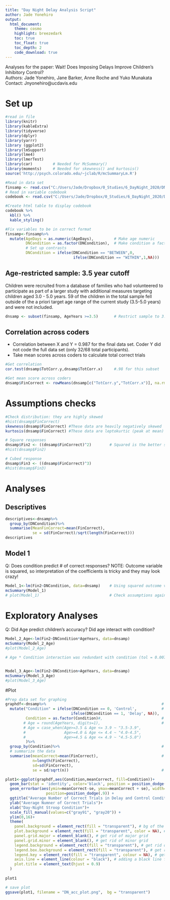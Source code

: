 ---
title: "Day Night Delay Analysis Script"
author: Jade Yonehiro
output:
  html_document:
    theme: cosmo
    highlight: breezedark
    toc: true
    toc_float: true
    toc_depth: 2
    code_download: true
---
Analyses for the paper: Wait! Does Imposing Delays Improve Children's Inhibitory Control?  
Authors: Jade Yonehiro, Jane Barker, Anne Roche and Yuko Munakata  
Contact: Jnyonehiro@ucdavis.edu  

# Set up
```{r message=FALSE, warning=FALSE}
#read in file
library(knitr)
library(kableExtra)
library(tidyverse)
library(dplyr)
library(yarrr)
library (ggplot2)
library(lmSupport)
library(lme4)
library(lmerTest)
library(car)         # Needed for McSummary()
library(moments)     # Needed for skewness() and kurtosis() 
source('http://psych.colorado.edu/~jclab/R/mcSummaryLm.R')

#Read in data set
finsamp <- read.csv("C:/Users/Jade/Dropbox/0_Studies/6_DayNight_2020/DN_Final_2020.csv")
# Read in variable codebook
codebook <- read.csv("C:/Users/Jade/Dropbox/0_Studies/6_DayNight_2020/DNCodeBook.csv")

#Create html table to display codebook
codebook %>%
  kbl() %>%
  kable_styling()

#Fix variables to be in correct format
finsamp<-finsamp%>%
  mutate(AgeDays = as.numeric(AgeDays),         # Make age numeric
         DNCondition = as.factor(DNCondition),  # Make condition a factor
         # Set up contrasts
         DNCondition = ifelse(DNCondition == "BETWEEN",0,              # Between = ditty between trials (control condition)
                              ifelse(DNCondition == "WITHIN",1,NA)))   # within = ditty within trials (delay condition) 
```


## Age-restricted sample: 3.5 year cutoff  
Children were recruited from a database of families who had volunteered to participate as part of a larger study with additional measures targeting children aged 3.0 - 5.0 years. 59 of the children in the total sample fell outside of the a priori target age range of the current study (3.5-5.0 years) and were not included. 
```{r}
dnsamp <- subset(finsamp, AgeYears >=3.5)       # Restrict sample to 3.5+ 
```


## Correlation across coders
- Correlation between X and Y = 0.987 for the final data set. Coder Y did not code the full data set (only 32/68 total participants).
- Take mean scores across coders to calculate total correct trials
```{r}
#Get correlation
cor.test(dnsamp$TotCorr.y,dnsamp$TotCorr.x)     #.98 for this subset

#Get mean score across coders
dnsamp$FinCorrect <- rowMeans(dnsamp[c("TotCorr.y","TotCorr.x")], na.rm=TRUE) 
```

# Assumptions checks
```{r}
#Check distribution: they are highly skewed
#hist(dnsamp$FinCorrect)
skewness(dnsamp$FinCorrect) #These data are heavily negatively skewed
kurtosis(dnsamp$FinCorrect) #These data are leptokurtic (peak at mean)

# Square responses
dnsamp$Fin2 <- ((dnsamp$FinCorrect)^2)        # Squared is the better solution
#hist(dnsamp$Fin2)

# Cubed response 
dnsamp$Fin3 <- ((dnsamp$FinCorrect)^3)
#hist(dnsamp$Fin3)
```


# Analyses
## Descriptives
```{r}
descriptives<-dnsamp%>%
  group_by(DNCondition)%>%
  summarise(MeanFinCorrect=mean(FinCorrect),
            se = sd(FinCorrect)/sqrt(length(FinCorrect)))
descriptives
```


## Model 1
Q: Does condition predict # of correct responses?
NOTE: Outcome variable is squared, so interpretation of the coefficients is tricky and they may look crazy! 
```{r}
Model_1<-lm(Fin2~DNCondition, data=dnsamp)    # Using squared outcome variable
mcSummary(Model_1)
# plot(Model_1)                               # Check assumptions again
```

# Exploratory Analyses
Q: Did Age predict children's accuracy? Did age interact with condition?
```{r}
Model_2_Age<-lm(Fin2~DNCondition*AgeYears, data=dnsamp) 
mcSummary(Model_2_Age)
#plot(Model_2_Age)

# Age * Condition interaction was redundant with condition (tol = 0.007), so it was removed to resolve multicollinearity (tol = .10 recommended for minimum tolerance;Tabachnick & Fidell, 2001; also see Daud, 2017; Slinker & Glantz 1985).


Model_3_Age<-lm(Fin2~DNCondition+AgeYears, data=dnsamp)  
mcSummary(Model_3_Age)
#plot(Model_3_Age)
```


#Plot
```{r}
#Prep data set for graphing
graphdf<-dnsamp%>%                                                   # Create new data set for graphing
  mutate("Condition" = ifelse(DNCondition == 0, 'Control',           # Relabel our contrasts to match our conditions in the paper
                             ifelse(DNCondition == 1, 'Delay', NA)), 
         Condition = as.factor(Condition)#,                          # Make sure condition is the right type (factor)
        # Age = round(AgeYears, digits=1),                           # Round age to a whole number 
        # Age = case_when(Age>=3.5 & Age <= 3.9 ~ "3.5-3.9",
        #                 Age>=4.0 & Age <= 4.4 ~ "4.0-4.5",
        #                 Age>=4.5 & Age <= 4.9 ~ "4.5-5.0")
         )%>%
  group_by(Condition)%>%                                             # Group the data set by condition  
  # summarize the data
  summarise(meanCorrect=mean(FinCorrect),                            # get group means
            n=length(FinCorrect),
            sd=sd(FinCorrect),
            se = sd/sqrt(n))                                         # get group SE
```

```{r}
plot1<-ggplot(graphdf,aes(Condition,meanCorrect, fill=Condition))+
  geom_bar(stat = 'identity', color='black', position = position_dodge())+
  geom_errorbar(aes(ymin=meanCorrect-se, ymax=meanCorrect + se), width=.2,
                  position=position_dodge(.9)) + 
  ggtitle("Average Number of Correct Trials in Delay and Control Conditons") +
  ylab("Average Numner of Correct Trials")+
  xlab("Day-Night Stroop Condition")+
  scale_fill_manual(values=c("gray91", "gray20")) +
  ylim(0,16)+
  theme(
    panel.background = element_rect(fill = "transparent"), # bg of the panel
    plot.background = element_rect(fill = "transparent", color = NA), # bg of the plot
    panel.grid.major = element_blank(), # get rid of major grid
    panel.grid.minor = element_blank(), # get rid of minor grid
    legend.background = element_rect(fill = "transparent"), # get rid of legend bg
    legend.box.background = element_rect(fill = "transparent"), # get rid of legend panel bg
    legend.key = element_rect(fill = "transparent", colour = NA), # get rid of key legend fill, and of the surrounding
    axis.line = element_line(colour = "black"), # adding a black line for x and y axis
    plot.title = element_text(hjust = 0.9)
  )
  
plot1

# save plot
ggsave(plot1, filename = "DN_acc_plot.png",  bg = "transparent")
```